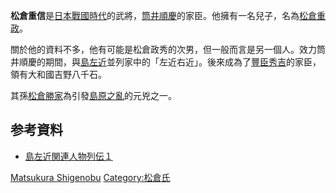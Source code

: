 {{japanese|japanese=松倉重信|kana=まつくら しげのぶ|romaji=Matsukura Shigenobu}}

'''松倉重信'''{{BD|1538年||1593年|8月3日|catIdx=Matsukura Shigenobu}}是[[日本戰國時代|日本戰國時代]]的武將，[[筒井順慶|筒井順慶]]的家臣。他擁有一名兒子，名為[[松倉重政|松倉重政]]。

關於他的資料不多，他有可能是松倉政秀的次男，但一般而言是另一個人。效力筒井順慶的期間，與[[島左近|島左近]]並列家中的「左近右近」。後來成為了[[豐臣秀吉|豐臣秀吉]]的家臣，領有大和國吉野八千石。

其孫[[松倉勝家|松倉勝家]]為引發[[島原之亂|島原之亂]]的元兇之一。

==参考資料==
*[http://www.m-network.com/sengoku/sakon/retsuden01.html 島左近関連人物列伝１] {{Wayback|url=http://www.m-network.com/sengoku/sakon/retsuden01.html |date=20160520124021 }}

[[Category:戰國武將|Matsukura Shigenobu]]
[[Category:松倉氏|Category:松倉氏]]